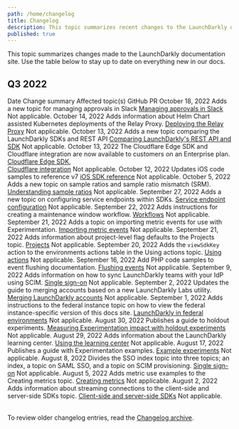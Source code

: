 ```yaml
---
path: /home/changelog
title: Changelog
description: This topic summarizes recent changes to the LaunchDarkly documentation.
published: true
---
```


This topic summarizes changes made to the LaunchDarkly documentation site. Use the table below to stay up to date on everything new in our docs.

## Q3 2022

<Table>
  <TableHeader>
    <TableHeadCell>Date</TableHeadCell>
    <TableHeadCell>Change summary</TableHeadCell>
    <TableHeadCell>Affected topic(s)</TableHeadCell>
    <TableHeadCell>GitHub PR</TableHeadCell>
  </TableHeader>
  <TableBody>
  <TableRow>
   <TableCell>October 18, 2022</TableCell>
   <TableCell>Adds a new topic for managing approvals in Slack</TableCell>
   <TableCell><a href="/integrations/slack/managing-approvals">Managing approvals in Slack</a></TableCell>
   <TableCell>Not applicable.</TableCell>
  </TableRow>
  <TableRow>
    <TableCell>October 14, 2022</TableCell>
    <TableCell>Adds information about Helm Chart assisted Kubernetes deployments of the Relay Proxy.</TableCell>
    <TableCell><a href="/home/relay-proxy/deploying">Deploying the Relay Proxy</a></TableCell>
    <TableCell>Not applicable.</TableCell>
  </TableRow>
  <TableRow>
   <TableCell>October 13, 2022</TableCell>
   <TableCell>Adds a new topic comparing the LaunchDarkly SDKs and REST API</TableCell>
   <TableCell><a href="/guide/api/comparing-sdk-rest-api">Comparing LaunchDarkly's REST API and SDK</a></TableCell>
   <TableCell>Not applicable.</TableCell>
  </TableRow>
  <TableRow>
   <TableCell>October 13, 2022</TableCell>
   <TableCell>The Cloudflare Edge SDK and Cloudflare integration are now available to customers on an Enterprise plan.</TableCell>
   <TableCell><a href="/sdk/server-side/node-js/cloudflare-edge-sdk">Cloudflare Edge SDK</a>, <br />
   <a href="/integrations/cloudflare">Cloudflare integration</a></TableCell>
   <TableCell>Not applicable.</TableCell>
  </TableRow>
  <TableRow>
   <TableCell>October 12, 2022</TableCell>
   <TableCell>Updates iOS code samples to reference v7</TableCell>
   <TableCell><a href="/sdk/client-side/ios">iOS SDK reference</a></TableCell>
   <TableCell>Not applicable.</TableCell>
  </TableRow>
  <TableRow>
   <TableCell>October 5, 2022</TableCell>
   <TableCell>Adds a new topic on sample ratios and sample ratio mismatch (SRM).</TableCell>
   <TableCell><a href="/home/analyzing-experiments/sample-ratios">Understanding sample ratios</a></TableCell>
   <TableCell>Not applicable.</TableCell>
  </TableRow>
  <TableRow>
   <TableCell>September 27, 2022</TableCell>
   <TableCell>Adds a new topic on configuring service endpoints within SDKs.</TableCell>
   <TableCell><a href="/sdk/features/service-endpoint-configuration">Service endpoint configuration</a></TableCell>
   <TableCell>Not applicable.</TableCell>
  </TableRow>
  <TableRow>
   <TableCell>September 22, 2022</TableCell>
   <TableCell>Adds instructions for creating a maintenance window workflow.</TableCell>
   <TableCell><a href="/home/feature-workflows/workflows">Workflows</a></TableCell>
   <TableCell>Not applicable.</TableCell>
  </TableRow>
  <TableRow>
    <TableCell>September 21, 2022</TableCell>
    <TableCell>Adds a topic on importing metric events for use with Experimentation.</TableCell>
    <TableCell><a href="/home/about-experimentation/import-metric-events">Importing metric events</a></TableCell>
   <TableCell>Not applicable.</TableCell>
  </TableRow>
  <TableRow>
   <TableCell>September 21, 2022</TableCell>
   <TableCell>Adds information about project-level flag defaults to the Projects topic.</TableCell>
   <TableCell><a href="/home/organize/projects">Projects</a></TableCell>
   <TableCell>Not applicable.</TableCell>
  </TableRow>
  <TableRow>
    <TableCell>September 20, 2022</TableCell>
    <TableCell>Adds the <code>viewSdkKey</code> action to the environments actions table in the Using actions topic.</TableCell>
    <TableCell><a href="/home/members/role-actions">Using actions</a></TableCell>
    <TableCell>Not applicable.</TableCell>
  </TableRow>
  <TableRow>
    <TableCell>September 16, 2022</TableCell>
    <TableCell>Add PHP code samples to event flushing documentation.</TableCell>
    <TableCell><a href="/sdk/features/flush">Flushing events</a></TableCell>
    <TableCell>Not applicable.</TableCell>
  </TableRow>
  <TableRow>
    <TableCell>September 9, 2022</TableCell>
    <TableCell>Adds information on how to sync LaunchDarkly teams with your IdP using SCIM.</TableCell>
    <TableCell><a href="/home/account-security/sso">Single sign-on</a></TableCell>
    <TableCell>Not applicable.</TableCell>
  </TableRow>
  <TableRow>
   <TableCell>September 2, 2022</TableCell>
   <TableCell>Updates the guide to merging accounts based on a new LaunchDarkly Labs utility.</TableCell>
   <TableCell><a href="/guides/account/merge-accounts">Merging LaunchDarkly accounts</a></TableCell>
   <TableCell>Not applicable.</TableCell>
  </TableRow>
  <TableRow>
   <TableCell>September 1, 2022</TableCell>
   <TableCell>Adds instructions to the federal instance topic on how to view the federal instance-specific version of this docs site.</TableCell>
   <TableCell><a href="/home/advanced/federal">LaunchDarkly in federal environments</a></TableCell>
   <TableCell>Not applicable.</TableCell>
  </TableRow>
  <TableRow>
   <TableCell>August 30, 2022</TableCell>
   <TableCell>Publishes a guide to holdout experiments.</TableCell>
   <TableCell><a href="/guides/experimentation/holdouts">Measuring Experimentation impact with holdout experiments</a></TableCell>
   <TableCell>Not applicable.</TableCell>
  </TableRow>
  <TableRow>
   <TableCell>August 29, 2022</TableCell>
   <TableCell>Adds information about the LaunchDarkly learning center.</TableCell>
   <TableCell><a href="/home/getting-started/in-app-options">Using the learning center</a></TableCell>
   <TableCell>Not applicable.</TableCell>
  </TableRow>
  <TableRow>
   <TableCell>August 17, 2022</TableCell>
   <TableCell>Publishes a guide with Experimentation examples.</TableCell>
   <TableCell><a href="/guides/experimentation/example-experiments">Example experiments</a></TableCell>
   <TableCell>Not applicable.</TableCell>
  </TableRow>
  <TableRow>
   <TableCell>August 8, 2022</TableCell>
   <TableCell>Divides the SSO index topic into three topics; an index, a topic on SAML SSO, and a topic on SCIM provisioning.</TableCell>
   <TableCell><a href="/home/account-security/sso">Single sign-on</a></TableCell>
   <TableCell>Not applicable.</TableCell>
  </TableRow>
  <TableRow>
    <TableCell>August 5, 2022</TableCell>
    <TableCell>Adds metric use examples to the Creating metrics topic.</TableCell>
    <TableCell><a href="/home/creating-experiments/metrics">Creating metrics</a></TableCell>
    <TableCell>Not applicable.</TableCell>
  </TableRow>
  <TableRow>
    <TableCell>August 2, 2022</TableCell>
    <TableCell>Adds information about streaming connections to the client-side and server-side SDKs topic.</TableCell>
    <TableCell><a href="/sdk/concepts/client-side-server-side">Client-side and server-side SDKs</a></TableCell>
    <TableCell>Not applicable.</TableCell>
  </TableRow>
  </TableBody>
</Table>

To review older changelog entries, read the [Changelog archive](/home/changelog/archive).
